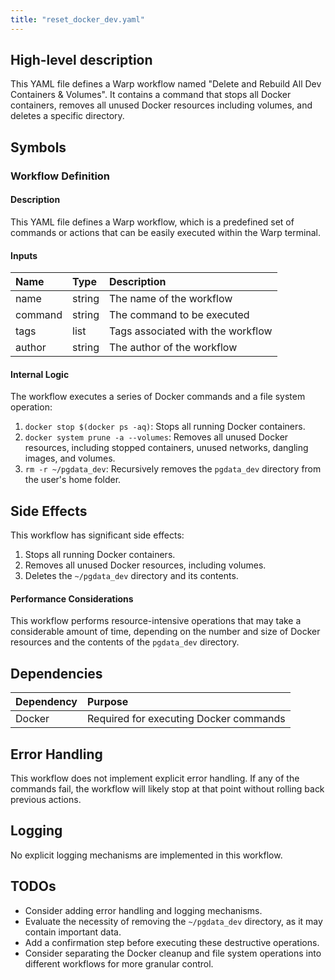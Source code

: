 ```yaml
---
title: "reset_docker_dev.yaml"
---
```


## High-level description
This YAML file defines a Warp workflow named "Delete and Rebuild All Dev Containers & Volumes". It contains a command that stops all Docker containers, removes all unused Docker resources including volumes, and deletes a specific directory.

## Symbols

### Workflow Definition
#### Description
This YAML file defines a Warp workflow, which is a predefined set of commands or actions that can be easily executed within the Warp terminal.

#### Inputs
| Name | Type | Description |
|:-----|:-----|:------------|
| name | string | The name of the workflow |
| command | string | The command to be executed |
| tags | list | Tags associated with the workflow |
| author | string | The author of the workflow |

#### Internal Logic
The workflow executes a series of Docker commands and a file system operation:
1. `docker stop $(docker ps -aq)`: Stops all running Docker containers.
2. `docker system prune -a --volumes`: Removes all unused Docker resources, including stopped containers, unused networks, dangling images, and volumes.
3. `rm -r ~/pgdata_dev`: Recursively removes the `pgdata_dev` directory from the user's home folder.

## Side Effects
This workflow has significant side effects:
1. Stops all running Docker containers.
2. Removes all unused Docker resources, including volumes.
3. Deletes the `~/pgdata_dev` directory and its contents.

#### Performance Considerations
This workflow performs resource-intensive operations that may take a considerable amount of time, depending on the number and size of Docker resources and the contents of the `pgdata_dev` directory.

## Dependencies
| Dependency | Purpose |
|:-----------|:--------|
| Docker | Required for executing Docker commands |

## Error Handling
This workflow does not implement explicit error handling. If any of the commands fail, the workflow will likely stop at that point without rolling back previous actions.

## Logging
No explicit logging mechanisms are implemented in this workflow.

## TODOs
- Consider adding error handling and logging mechanisms.
- Evaluate the necessity of removing the `~/pgdata_dev` directory, as it may contain important data.
- Add a confirmation step before executing these destructive operations.
- Consider separating the Docker cleanup and file system operations into different workflows for more granular control.